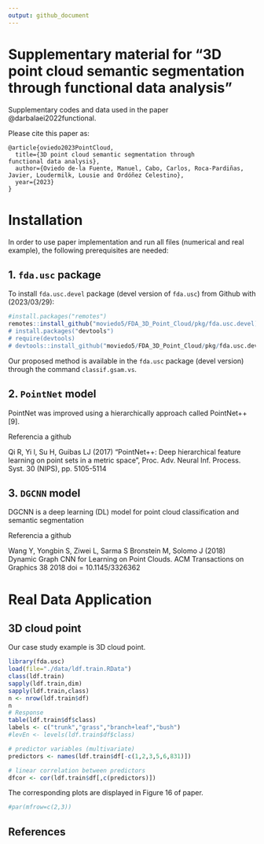 ```yaml
---
output: github_document
---
```


#  Supplementary material for "3D point cloud semantic segmentation through functional data analysis"

Supplementary codes and data used in the paper @darbalaei2022functional.


Please cite this paper as:

```
@article{oviedo2023PointCloud,
  title={3D point cloud semantic segmentation through
functional data analysis},
  author={Oviedo de-la Fuente, Manuel, Cabo, Carlos, Roca-Pardiñas, Javier, Loudermilk, Lousie and Ordóñez Celestino},
  year={2023}
}
```

# Installation  
In order to use paper implementation and run all files (numerical and real example), the following prerequisites are needed:


## 1. `fda.usc` package
To install `fda.usc.devel` package (devel version of `fda.usc`) from Github with (2023/03/29):

```r
#install.packages("remotes")
remotes::install_github("moviedo5/FDA_3D_Point_Cloud/pkg/fda.usc.devel)
# install.packages("devtools")
# require(devtools)
# devtools::install_github("moviedo5/FDA_3D_Point_Cloud/pkg/fda.usc.devel")
```


Our proposed method is  available in the `fda.usc` package (devel version) through the command  `classif.gsam.vs`.


## 2. `PointNet` model 

PointNet was improved using a hierarchically approach called PointNet++ [9].

Referencia a github

Qi R, Yi l, Su H, Guibas LJ (2017) "PointNet++: Deep hierarchical
feature learning on point sets in a metric space", Proc. Adv. Neural Inf.
Process. Syst. 30 (NIPS), pp. 5105-5114


##  3. `DGCNN` model

DGCNN is a deep learning (DL) model for point cloud classification and semantic segmentation

Referencia a github

Wang Y, Yongbin S, Ziwei L, Sarma S Bronstein M, Solomo J (2018)
Dynamic Graph CNN for Learning on Point Clouds. ACM Transactions
on Graphics 38 2018 doi = 10.1145/3326362

<!--# Simulation (Numerical Studies)

+ `./inst/script/Simulation.R`: Code for main simulation.
  
```r
library(fda.usc.devel)
# source("./R/Simulation.R")
```
-->

# Real Data Application

## 3D cloud point
Our case study example is 3D cloud point.


```r
library(fda.usc)
load(file="./data/ldf.train.RData")
class(ldf.train)
sapply(ldf.train,dim)
sapply(ldf.train,class)
n <- nrow(ldf.train$df)
n
# Response
table(ldf.train$df$class)
labels <- c("trunk","grass","branch+leaf","bush")
#levEn <- levels(ldf.train$df$class)

# predictor variables (multivariate)
predictors <- names(ldf.train$df[-c(1,2,3,5,6,831)])

# linear correlation between predictors
dfcor <- cor(ldf.train$df[,c(predictors)])

```

The corresponding plots are displayed in Figure 16 of paper. 

```r
#par(mfrow=c(2,3))
```

 

## References

